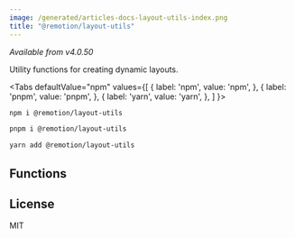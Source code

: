 ```yaml
---
image: /generated/articles-docs-layout-utils-index.png
title: "@remotion/layout-utils"
---
```


_Available from v4.0.50_

Utility functions for creating dynamic layouts.


<Tabs
defaultValue="npm"
values={[
{ label: 'npm', value: 'npm', },
{ label: 'pnpm', value: 'pnpm', },
{ label: 'yarn', value: 'yarn', },
]
}>
<TabItem value="npm">

```bash
npm i @remotion/layout-utils
```

  </TabItem>

  <TabItem value="pnpm">

```bash
pnpm i @remotion/layout-utils
```

  </TabItem>

  <TabItem value="yarn">

```bash
yarn add @remotion/layout-utils
```

  </TabItem>
</Tabs>

## Functions

<TableOfContents/>

## License

MIT

